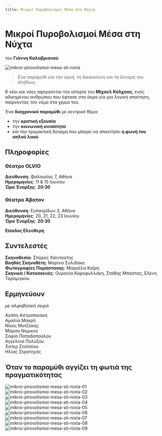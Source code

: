 ```yaml
---
title: Μικροί Πυροβολισμοί Μέσα στη Νύχτα
---
```


<Seo 
  title="Μικροί Πυροβολισμοί Μέσα στη Νύχτα"
  description="Ένα παραμύθι για την οργή, τη δικαιοσύνη και τη δύναμη του πλήθους"
  image="https://theatrikiopa.vercel.app/img/mikroi-pirovolismoi-mesa-sti-nixta/poster.png"
  imageAlt="Αφίσα της παράστασης Μικροί Πυροβολισμοί Μέσα στη Νύχτα"
  url="https://theatrikiopa.vercel.app/parastaseis/202X/mikroi-pirovolismoi-mesa-sti-nixta"
/>

# Μικροί Πυροβολισμοί Μέσα στη Νύχτα  
του **Γιάννη Καλαβριανού**

![mikroi-pirovolismoi-mesa-sti-nixta](/img/mikroi-pirovolismoi-mesa-sti-nixta/poster.png)

> _Ένα παραμύθι για την οργή, τη δικαιοσύνη και τη δύναμη του πλήθους._

8 νέοι και νέες αφηγούνται την ιστορία του **Μίχαελ Κόλχαας**, ενός αδικημένου ανθρώπου που έφτασε στα άκρα για μια λογική απαίτηση, παίρνοντας τον νόμο στα χέρια του.

Ένα **διαχρονικό παραμύθι** με κεντρικό θέμα:
- την **κρατική εξουσία**  
- την **κοινωνική ανισότητα**  
- και την τρομακτική δύναμη που μπορεί να αποκτήσει **η φωνή του απλού λαού**

## Πληροφορίες
### Θέατρο OLVIO  
**Διεύθυνση**: Φαλαισίας 7, Αθήνα  
**Ημερομηνίες**: 11 & 15 Ιουνίου  
**Ώρα Έναρξης**: **20:30**  
<GoogleMapEmbed src="https://google.com/maps/embed?pb=!1m18!1m12!1m3!1d3144.8218919560964!2d23.706791875893273!3d37.98128567193419!2m3!1f0!2f0!3f0!3m2!1i1024!2i768!4f13.1!3m3!1m2!1s0x14a1bcdc23c55a7f%3A0x7723673cf7c89ab6!2sOLVIO%20theater!5e0!3m2!1sel!2sca!4v1748537175563!5m2!1sel!2sca"/>

### Θέατρο Άβατον  
**Διεύθυνση**: Ευπατρίδων 3, Αθήνα  
**Ημερομηνίες**: 20, 21, 22, 23 Ιουνίου  
**Ώρα Έναρξης**: **20:30**  
<GoogleMapEmbed src="https://google.com/maps/embed?pb=!1m18!1m12!1m3!1d3144.8875045136874!2d23.71056357589312!3d37.979754571934414!2m3!1f0!2f0!3f0!3m2!1i1024!2i768!4f13.1!3m3!1m2!1s0x14a1bce0b04a05c5%3A0xaeac96ecfdcfef6c!2zzpjOrc6xz4TPgc6_IM6GzrLOsc-Ezr_OvQ!5e0!3m2!1sel!2sca!4v1748537403457!5m2!1sel!2sca"/>

**Είσοδος Ελεύθερη**

## Συντελεστές
**Σκηνοθεσία**: Σπύρος Χαϊντούτης  
**Βοηθός Σκηνοθέτη**: Μαρίνα Σολιδάκη  
**Φωτογραφίες Παράστασης**: Μαρκέλα Καΐρη  
**Σκηνικά / Κατασκευές**: Ουρανία Καροφυλλάκη, Στάθης Μπάστας, Ελένη Ταραμίγκου  

## Ερμηνεύουν
*με αλφαβητική σειρά*  

Αγάπη Αστροπεκάκη  
Αμαλία Μακρή  
Νίκος Μοτζάκης  
Μάρσα Νομικού  
Σοφία Παπαδοπούλου   
Αγγελίνα Πολύζου  
Έστερ Στοϊτσίου  
Ηλίας Στρατηγός

## Όταν το παραμύθι αγγίζει τη φωτιά της πραγματικότητας
![mikroi-pirovolismoi-mesa-sti-nixta-01](/img/mikroi-pirovolismoi-mesa-sti-nixta/01.png)
![mikroi-pirovolismoi-mesa-sti-nixta-02](/img/mikroi-pirovolismoi-mesa-sti-nixta/02.png)
![mikroi-pirovolismoi-mesa-sti-nixta-03](/img/mikroi-pirovolismoi-mesa-sti-nixta/03.png)
![mikroi-pirovolismoi-mesa-sti-nixta-04](/img/mikroi-pirovolismoi-mesa-sti-nixta/04.png)
![mikroi-pirovolismoi-mesa-sti-nixta-05](/img/mikroi-pirovolismoi-mesa-sti-nixta/05.png)
![mikroi-pirovolismoi-mesa-sti-nixta-06](/img/mikroi-pirovolismoi-mesa-sti-nixta/06.png)
![mikroi-pirovolismoi-mesa-sti-nixta-07](/img/mikroi-pirovolismoi-mesa-sti-nixta/07.png)
![mikroi-pirovolismoi-mesa-sti-nixta-08](/img/mikroi-pirovolismoi-mesa-sti-nixta/08.png)
![mikroi-pirovolismoi-mesa-sti-nixta-09](/img/mikroi-pirovolismoi-mesa-sti-nixta/09.png)
